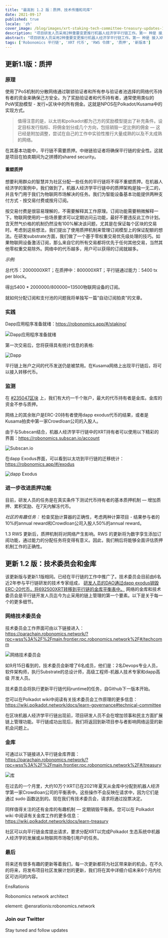 ```yaml
---
title: "最高到 1.2 版：质押、技术传播和司库"
date: 2021-09-17
published: true
locale: 'zh'
cover_image: /blog/images/xrt-staking-tech-committee-treasury-updates-1-2/113_Up_to_version_1_2_stakingtech_comm_treasury.jpg
description: "项目研发人员采用2种重要变更推行机器人经济学平行链工作。第一 种是 接入XRT质押泛函数，第二 种是启动第一个链上管理机制。"
abstract: "项目研发人员采用2种重要变更推行机器人经济学平行链工作。第一 种是 接入XRT质押泛函数，第二 种是启动第一个链上管理机制。"
tags: ['Robonomics 平行链', 'XRT 代币', 'RWS 令牌', '质押', '新版本']
---
```


## 更新1.1版：质押

### 原理

使用了PoS机制的分散网络通过联锁验证者和所有参与验证者池选择的网络代币持有者的资金来确保己方安全。为了奖励验证者和代币持有者，通常使用类似的PoW奖励模型 - 发行+区块中的所有佣金。这就是NPOS在Polkadot/Kusama中的实现方式。

> 值得注意的是，以太坊和polkadot都为己方的奖励模型提出了补充条件。设定目标发行指标、将佣金划分成几个方向，包括销毁一定比例的佣金 — 这已经是附加调整，尝试在自己的工作中实验性推行大量成熟的以及不太成熟的网络。

在其基本功能中，平行链不需要质押。中继链验证者将确保平行链的安全性。这就是项目在拍卖期间为之拼搏的shared security。

#### 重塑质押

想要利用群众的智慧并为社区分配一些任务的平行链将不得不重塑质押。在机器人经济学的案例中，我们做到了。机器人经济学平行链中的质押架构是独一无二的，并且专门用于我们为物联网市场解决的任务。我们为智能设备基本功能提供两种支付方式 - 按交易付费或按月订阅。

按交易付费是很容易理解的，不需要解释其工作原理。订阅功能需要稍微解释一下。物联网使用的一些场景要求可以定期访问云功能，最好不要违反此工作计划。含天然气价格的机制仍然没有100%解决该问题，尤其是在保证每个区块的交易时。考虑到这些想法，我们提出了使用质押机制来管理订阅模型上的保证配额的想法。在研发substrate方面，我们做了一个基于零权重交易优先级处理的技巧。如果物联网设备激活订阅，那么来自它的所有交易都将优先于任何其他交易，当然其他零权重交易除外。网络中的代币越多，用户可以获得的订阅就越多。

<TextCard>

*示例:*

总代币：2000000XRT；在质押中：800000XRT；平行链通过能力：5400 tx per block。

得出5400 * 2000000/800000=13500物联网设备的订阅。

</TextCard>

就如何分配订阅和支付池的问题我将单独写一篇“自动订阅拍卖”的文章。

### 实践

Dapp应用程序准备就绪：https://robonomics.app/#/staking/

![Dapp应用程序准备就绪](/blog/images/xrt-staking-tech-committee-treasury-updates-1-2/image2.jpg)

第一次交易后，您将获得具有统计信息的表格:

![Dapp](/blog/images/xrt-staking-tech-committee-treasury-updates-1-2/image4.jpg)

平行链上账户之间的代币发送仍是被禁用。在Kusama网络上出现平行链后，将可以接入转移代币。

### 监测

在 [#235047区块](https://robonomics.subscan.io/block/235047) 上，我们有大约一千个账户，最大的代币持有者是金库。金库的资金不参与质押。

网络上的其余账户是ERC-20持有者使用dapp exodus代币的结果，或者是Kusama拍卖中第一家Crowdloan公司的入股人。

由于与Subscan结合，机器人经济学平行链中的XRT持有者可以使用以下精彩的界面：https://robonomics.subscan.io/account

![Subscan.io](/blog/images/xrt-staking-tech-committee-treasury-updates-1-2/image3.jpg)

在dapp Exodus界面，可以看到以太坊到平行链的迁移统计：https://robonomics.app/#/exodus

![dapp Exodus](/blog/images/xrt-staking-tech-committee-treasury-updates-1-2/image6.jpg)

### 进一步改进质押功能

目前，研发人员的任务是在真实条件下测试代币持有者的基本质押机制 — 增加质押、累积奖励、在7天内解冻代币。

*社区的有趣任务：* 检查奖励计算器的正确性，考虑两种计算项目 - 结果参与者的10%的annual reward和Crowdloan公司入股人50%的annual reward。

1.3 RWS 更新后，质押机制将对网络产生影响。RWS 的更新将为数字孪生添加订阅功能，通过能力的分配任务将变得有意义。因此，我们稍后将能够全面评估质押机制工作的正确性。

## 更新 1.2 版：技术委员会和金库

该更新版与更新1.1版相同。已经在平行链的工作中推广了。技术委员会目前由6名近2年参与平行链研发的技术专家组成， [研发人员的DAO通过dapp exodus销毁ERC-20代币，将692500XRT转移到平行链的金库平衡表中。](https://etherscan.io/tx/0x6b9a9cbe7d21badf565ebce0fb50b865da8f5f784899db5fb455d1b276d14acf) 网络的金库和技术委员会是平行链开发人员迄今为止采用的链上管理的第一个要素。以下是关于每一个的更多细节。

### 网络技术委员会

技术委员会工作界面可由以下链接进入： https://parachain.robonomics.network/?rpc=wss%3A%2F%2Fmain.frontier.rpc.robonomics.network%2F#/techcomm

![网络技术委员会](/blog/images/xrt-staking-tech-committee-treasury-updates-1-2/image5.jpg)

如9月15日看到的，技术委员会新增了6名成员，他们是：2名Devops专业人员，软件架构师，执行Substrate的总设计师，高级工程师-机器人技术专家和dapp高级 开发人员。

技术委员会将执行更新平行链代码runtime的任务，自Github下一版本开始。

您可以在Polkadot wiki中阅读有关技术委员会工作原理的更多信息： https://wiki.polkadot.network/docs/learn-governance#technical-committee

在区块机器人经济学平行链出现前，项目研发人员不会在增加领事和民主方面扩展链上管理功能。平行链成功出现后，我们将返回到新项目参与者影响网络运营的新机会问题上。

### 金库

可通过以下链接进入平行链金库界面： https://parachain.robonomics.network/?rpc=wss%3A%2F%2Fmain.frontier.rpc.robonomics.network%2F#/treasury

![库](/blog/images/xrt-staking-tech-committee-treasury-updates-1-2/image1.jpg)

在过去的一个月里，大约10万个XRT已在2021年夏天从金库中分配到机器人经济学第一家Crowdloan公司的平衡表中。这些操作不会反映在请求中，因为它们是通过 sudo 函数达到的。现在我们有技术委员会，请求将通过投票决定。

同样值得关注的还有金库的有趣机制 — 定期销毁平衡表。您可以在 Polkadot wiki 中阅读有关金库工作的更多信息： https://wiki.polkadot.network/docs/learn-treasury

社区可以向平行链金库提出请求，要求分配XRT以完成Polkadot 生态系统中机器人经济学的发展或从物联网市场吸引用户的任务。

### 最后

将来还有很多有趣的更新等着我们，每一次更新都将为社区带来新的机会。在不久的将来，将发布项目社区发展计划的更新，我们将在其中详细介绍未来6个月内社区可访问的内容。

<TextCard image="/blog/avatars/Sergei-Lonshakov.jpg" back="transparent" imageSize="big">

EnsRationis

Robonomics network architect

element: @ensrationis:robonomics.network

</TextCard>


<TextCard icon="/blog//icons/icon-notification.png" link="https://twitter.com/AIRA_Robonomics">

### Join our Twitter

Stay tuned and follow updates

</TextCard>
